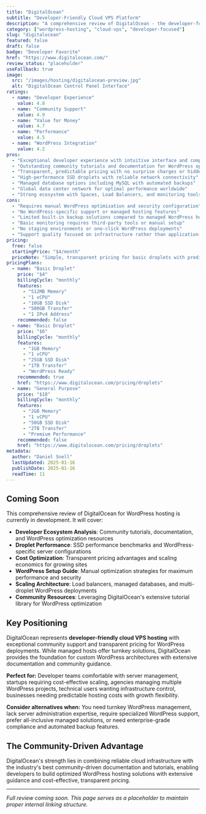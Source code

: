 ```yaml
---
title: "DigitalOcean"
subtitle: "Developer-Friendly Cloud VPS Platform"
description: "A comprehensive review of DigitalOcean - the developer-focused cloud VPS provider offering simple droplets, managed databases, and transparent pricing for scalable WordPress hosting with excellent community support."
category: ["wordpress-hosting", "cloud-vps", "developer-focused"]
slug: "digitalocean"
featured: false
draft: false
badge: "Developer Favorite"
href: "https://www.digitalocean.com/"
review_status: "placeholder"
useFallback: true
image:
  src: "/images/hosting/digitalocean-preview.jpg"
  alt: "DigitalOcean Control Panel Interface"
ratings:
  - name: "Developer Experience"
    value: 4.8
  - name: "Community Support"
    value: 4.9
  - name: "Value for Money"
    value: 4.7
  - name: "Performance"
    value: 4.5
  - name: "WordPress Integration"
    value: 4.2
pros:
  - "Exceptional developer experience with intuitive interface and comprehensive API"
  - "Outstanding community tutorials and documentation for WordPress optimization"
  - "Transparent, predictable pricing with no surprise charges or hidden fees"
  - "High-performance SSD droplets with reliable network connectivity"
  - "Managed database options including MySQL with automated backups"
  - "Global data center network for optimal performance worldwide"
  - "Strong ecosystem with Spaces, Load Balancers, and monitoring tools"
cons:
  - "Requires manual WordPress optimization and security configuration"
  - "No WordPress-specific support or managed hosting features"
  - "Limited built-in backup solutions compared to managed WordPress hosts"
  - "Basic monitoring requires third-party tools or manual setup"
  - "No staging environments or one-click WordPress deployments"
  - "Support quality focused on infrastructure rather than application-level issues"
pricing:
  free: false
  startingPrice: "$4/month"
  priceNote: "Simple, transparent pricing for basic droplets with predictable monthly costs"
pricingPlans:
  - name: "Basic Droplet"
    price: "$4"
    billingCycle: "monthly"
    features:
      - "512MB Memory"
      - "1 vCPU"
      - "10GB SSD Disk"
      - "500GB Transfer"
      - "1 IPv4 Address"
    recommended: false
  - name: "Basic Droplet"
    price: "$6"
    billingCycle: "monthly"
    features:
      - "1GB Memory"
      - "1 vCPU"
      - "25GB SSD Disk"
      - "1TB Transfer"
      - "WordPress Ready"
    recommended: true
    href: "https://www.digitalocean.com/pricing/droplets"
  - name: "General Purpose"
    price: "$18"
    billingCycle: "monthly"
    features:
      - "2GB Memory"
      - "1 vCPU"
      - "50GB SSD Disk"
      - "2TB Transfer"
      - "Premium Performance"
    recommended: false
    href: "https://www.digitalocean.com/pricing/droplets"
metadata:
  author: "Daniel Snell"
  lastUpdated: 2025-01-16
  publishDate: 2025-01-16
  readTime: 11
---
```


## Coming Soon

This comprehensive review of DigitalOcean for WordPress hosting is currently in development. It will cover:

- **Developer Ecosystem Analysis**: Community tutorials, documentation, and WordPress optimization resources
- **Droplet Performance**: SSD performance benchmarks and WordPress-specific server configurations
- **Cost Optimization**: Transparent pricing advantages and scaling economics for growing sites
- **WordPress Setup Guide**: Manual optimization strategies for maximum performance and security
- **Scaling Architecture**: Load balancers, managed databases, and multi-droplet WordPress deployments
- **Community Resources**: Leveraging DigitalOcean's extensive tutorial library for WordPress optimization

## Key Positioning

DigitalOcean represents **developer-friendly cloud VPS hosting** with exceptional community support and transparent pricing for WordPress deployments. While managed hosts offer turnkey solutions, DigitalOcean provides the foundation for custom WordPress architectures with extensive documentation and community guidance.

**Perfect for:** Developer teams comfortable with server management, startups requiring cost-effective scaling, agencies managing multiple WordPress projects, technical users wanting infrastructure control, businesses needing predictable hosting costs with growth flexibility.

**Consider alternatives when:** You need turnkey WordPress management, lack server administration expertise, require specialized WordPress support, prefer all-inclusive managed solutions, or need enterprise-grade compliance and automated backup features.

## The Community-Driven Advantage

DigitalOcean's strength lies in combining reliable cloud infrastructure with the industry's best community-driven documentation and tutorials, enabling developers to build optimized WordPress hosting solutions with extensive guidance and cost-effective, transparent pricing.

---

*Full review coming soon. This page serves as a placeholder to maintain proper internal linking structure.*